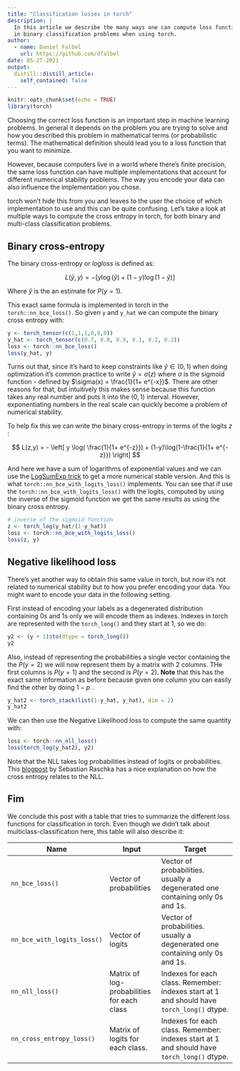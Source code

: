 ```yaml
---
title: "Classification losses in torch"
description: |
  In this article we describe the many ways one can compute loss functions
  in binary classification problems when using torch.
author:
  - name: Daniel Falbel
    url: https://github.com/dfalbel
date: 05-27-2021
output:
  distill::distill_article:
    self_contained: false
---
```



```r
knitr::opts_chunk$set(echo = TRUE)
library(torch)
```

Choosing the correct loss function is an important step in machine learning problems. In general it depends on the problem you are trying to solve and how you described this problem in mathematical terms (or probabilistic terms). The mathematical definition should lead you to a loss function that you want to minimize.

However, because computers live in a world where there's finite precision, the same loss function can have multiple implementations that account for different numerical stability problems. The way you encode your data can also influence the implementation you chose.

torch won't hide this from you and leaves to the user the choice of which implementation to use and this can be quite confusing. Let's take a look at multiple ways to compute the cross entropy in torch, for both binary and multi-class classification problems.

## Binary cross-entropy

The binary cross-entropy or *logloss* is defined as:

$$
L(\hat{y},y) = - \left[ y \log(\hat{y}) + (1-y)\log(1-\hat{y}) \right]
$$

Where $\hat{y}$ is the an estimate for $P(y=1)$.

This exact same formula is implemented in torch in the `torch::nn_bce_loss()`. So given `y` and `y_hat` we can compute the binary cross entropy with:

```r
y <- torch_tensor(c(1,1,1,0,0,0))
y_hat <- torch_tensor(c(0.7, 0.8, 0.9, 0.1, 0.2, 0.3))
loss <- torch::nn_bce_loss()
loss(y_hat, y)
```

Turns out that, since it's hard to keep constraints like $\hat{y} \in (0,1)$ when doing optimization it's common practice to write $\hat{y} = \sigma(z)$ where $\sigma$ is the sigmoid function - defined by $\sigma(x) = \frac{1}{1+ e^{-x}}$. There are other reasons for that, but intuitively this makes sense because this function takes any real number and puts it into the $(0,1)$ interval. However, exponentiating numbers in the real scale can quickly become a problem of numerical stability.

To help fix this we can write the binary cross-entropy in terms of the logits $z$ :

$$
L(z,y) = - \left[ y \log( \frac{1}{1+ e^{-z}}) + (1-y)\log(1-\frac{1}{1+ e^{-z}}) \right]
$$

And here we have a sum of logarithms of exponential values and we can use the [LogSumExp trick](https://www.xarg.org/2016/06/the-log-sum-exp-trick-in-machine-learning/) to get a more numerical stable version. And this is what `torch::nn_bce_with_logits_loss()` implements. You can see that if use the `torch::nn_bce_with_logits_loss()` with the logits, computed by using the inverse of the sigmoid function we get the same results as using the binary cross entropy.

```r
# inverse of the sigmoid function
z <- torch_log(y_hat/(1-y_hat)) 
loss <- torch::nn_bce_with_logits_loss()
loss(z, y)
```

## Negative likelihood loss

There's yet another way to obtain this same value in torch, but now it's not related to numerical stability but to how you prefer encoding your data. You might want to encode your data in the following setting.

First instead of encoding your labels as a degenerated distribution containing 0s and 1s only we will encode them as indexes. Indexes in torch are represented with the `torch_long()` and they start at 1, so we do:

```r
y2 <- (y + 1)$to(dtype = torch_long())
y2
```

Also, instead of representing the probabilities a single vector containing the the $P(y=2)$ we will now represent them by a matrix with 2 columns. THe first columns is $P(y=1)$ and the second is $P(y=2)$. **Note** that this has the exact same information as before because given one column you can easily find the other by doing $1-p$ .

```r
y_hat2 <- torch_stack(list(1-y_hat, y_hat), dim = 2)
y_hat2
```

We can then use the Negative Likelihood loss to compute the same quantity with:

```r
loss <- torch::nn_nll_loss()
loss(torch_log(y_hat2), y2)
```

Note that the NLL takes log probabilities instead of logits or probabilities. This [blogpost](https://sebastianraschka.com/faq/docs/pytorch-crossentropy.html) by Sebastian Raschka has a nice explanation on how the cross entropy relates to the NLL.

## Fim

We conclude this post with a table that tries to summarize the different loss functions for classification in torch. Even though we didn't talk about multiclass-classification here, this table will also describe it:

| Name                        | Input                                      | Target                                                                                     |
|-----------------------------|--------------------------------------------|--------------------------------------------------------------------------------------------|
| `nn_bce_loss()`             | Vector of probabilities                    | Vector of probabilities. usually a degenerated one containing only 0s and 1s.              |
| `nn_bce_with_logits_loss()` | Vector of logits                           | Vector of probabilities. usually a degenerated one containing only 0s and 1s.              |
| `nn_nll_loss()`             | Matrix of log-probabilities for each class | Indexes for each class. Remember: indexes start at 1 and should have `torch_long()` dtype. |
| `nn_cross_entropy_loss()`   | Matrix of logits for each class.           | Indexes for each class. Remember: indexes start at 1 and should have `torch_long()` dtype. |
